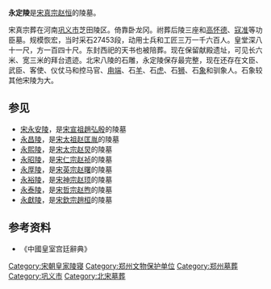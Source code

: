 {{文物保护单位
| 级别 = 全国
| 图片 = [[File:Yongding,_Emperor_Zhenzong's_Tomb_-_20.jpg|250px]]
| 名称 = [[宋陵|宋陵]]<br /><span style="font-size:smaller;">永定陵</span>
| 编号 = 2-58
| 分类 = 古墓葬
| 时代 = [[北宋|北宋]]
| 所在 = [[河南省|河南省]][[巩义市|巩义市]]
| 登录 = 1982年
| Cat = 河南全国重点文物保护单位
}}
'''永定陵'''是[[宋真宗|宋真宗赵恒]]的陵墓。

宋真宗葬在河南[[巩义市|巩义市]]芝田陵区。倚靠卧龙冈。祔葬后陵三座和[[高怀德|高怀德]]、[[寇准|寇准]]等功臣墓。规模恢宏，当时采石27453段，动用士兵和工匠三万一千六百人。皇堂深八十一尺，方一百四十尺。东封西祀的天书也被陪葬。现在保留献殿遗址，可见长六米、宽三米的拜台遗迹。北宋八陵的石雕，永定陵保存最完整，现在还存在文臣、武臣、客使、仪仗马和控马官、[[甪端|甪端]]、石[[羊|羊]]、石[[虎|虎]]、石[[狮|狮]]、石[[象|象]]和驯象人。石象较其他宋陵为大。
==参见==
*[[宋永安陵|宋永安陵]]，是[[趙弘殷|宋宣祖趙弘殷]]的陵墓
*[[永昌陵|永昌陵]]，是[[赵匡胤|宋太祖赵匡胤]]的陵墓
*[[永熙陵|永熙陵]]，是[[宋太宗|宋太宗赵炅]]的陵墓
*[[永昭陵|永昭陵]]，是[[宋仁宗|宋仁宗赵祯]]的陵墓
*[[永厚陵|永厚陵]]，是[[宋英宗|宋英宗赵曙]]的陵墓
*[[永裕陵|永裕陵]]，是[[宋神宗|宋神宗赵顼]]的陵墓
*[[永泰陵|永泰陵]]，是[[宋哲宗|宋哲宗赵煦]]的陵墓
*[[永獻陵|永獻陵]]，是[[宋欽宗|宋欽宗趙桓]]的陵墓

==参考资料==
*《中國皇室宫廷辭典》

{{郑州旅游资源}}
{{河南全国重点文物保护单位}}
{{DEFAULTSORT:S}}
[[Category:宋朝皇家陵寝|Category:宋朝皇家陵寝]]
[[Category:郑州文物保护单位|Category:郑州文物保护单位]]
[[Category:郑州墓葬|Category:郑州墓葬]]
[[Category:巩义市|Category:巩义市]]
[[Category:北宋墓葬|Category:北宋墓葬]]
